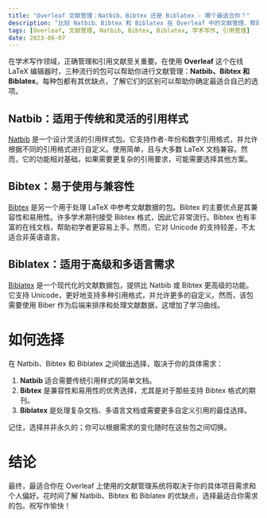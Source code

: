 ```yaml
---
title: "Overleaf 文献管理：Natbib、Bibtex 还是 Biblatex - 哪个最适合你？"
description: "比较 Natbib、Bibtex 和 Biblatex 在 Overleaf 中的文献管理，帮助你确定最适合自己写作需求的选项。"
tags: [Overleaf, 文献管理, Natbib, Bibtex, Biblatex, 学术写作, 引用管理]
date: 2023-06-07
---
```


<CiteDrive />

在学术写作领域，正确管理和引用文献至关重要。在使用 **Overleaf** 这个在线 LaTeX 编辑器时，三种流行的包可以帮助你进行文献管理：**Natbib、Bibtex 和 Biblatex**。每种包都有其优缺点，了解它们的区别可以帮助你确定最适合自己的选项。

## Natbib：适用于传统和灵活的引用样式

[Natbib](https://ctan.org/pkg/natbib) 是一个设计灵活的引用样式包。它支持作者-年份和数字引用格式，并允许根据不同的引用格式进行自定义。使用简单，且与大多数 LaTeX 文档兼容。然而，它的功能相对基础，如果需要更复杂的引用要求，可能需要选择其他方案。

## Bibtex：易于使用与兼容性

[Bibtex](https://ctan.org/pkg/bibtex) 是另一个用于处理 LaTeX 中参考文献数据的包。Bibtex 的主要优点是其兼容性和易用性。许多学术期刊接受 Bibtex 格式，因此它非常流行。Bibtex 也有丰富的在线文档，帮助初学者更容易上手。然而，它对 Unicode 的支持较差，不太适合非英语语言。

## Biblatex：适用于高级和多语言需求

[Biblatex](https://ctan.org/pkg/biblatex) 是一个现代化的文献数据包，提供比 Natbib 或 Bibtex 更高级的功能。它支持 Unicode，更好地支持多种引用格式，并允许更多的自定义。然而，该包需要使用 Biber 作为后端来排序和处理文献数据，这增加了学习曲线。

# 如何选择

在 Natbib、Bibtex 和 Biblatex 之间做出选择，取决于你的具体需求：

1. **Natbib** 适合需要传统引用样式的简单文档。
2. **Bibtex** 是兼容性和易用性的优秀选择，尤其是对于那些支持 Bibtex 格式的期刊。
3. **Biblatex** 是处理复杂文档、多语言文档或需要更多自定义引用的最佳选择。

记住，选择并非永久的；你可以根据需求的变化随时在这些包之间切换。

# 结论

最终，最适合你在 Overleaf 上使用的文献管理系统将取决于你的具体项目需求和个人偏好。花时间了解 Natbib、Bibtex 和 Biblatex 的优缺点，选择最适合你需求的包。祝写作愉快！